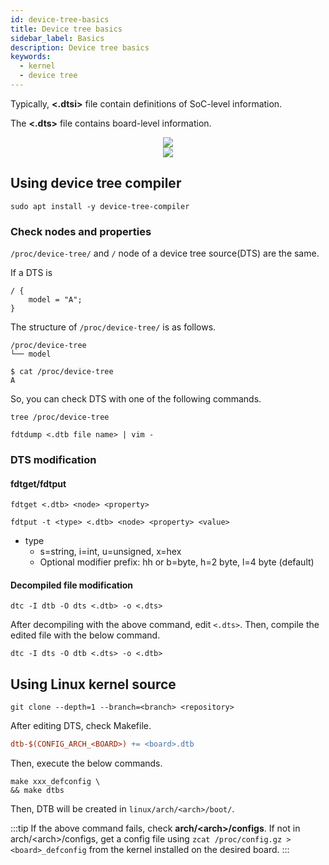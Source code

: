 ```yaml
---
id: device-tree-basics
title: Device tree basics
sidebar_label: Basics
description: Device tree basics
keywords:
  - kernel
  - device tree
---
```



Typically, **\<.dtsi\>** file contain definitions of SoC-level information.

The **\<.dts\>** file contains board-level information.

<center>
	<img src={useBaseUrl('img/linux/linux-kernel/device-tree/device-tree-inclusion-example.jpg')} />
</center>

<center>
	<img src={useBaseUrl('img/linux/linux-kernel/device-tree/device-tree-terms.jpg')} />
</center>

## Using device tree compiler

```shell
sudo apt install -y device-tree-compiler
```

### Check nodes and properties

`/proc/device-tree/` and `/` node of a device tree source(DTS) are the same.

If a DTS is

```clike
/ {
    model = "A";
}
```

The structure of `/proc/device-tree/` is as follows.

```shell
/proc/device-tree
└── model
```

```shell {1}
$ cat /proc/device-tree
A
```

So, you can check DTS with one of the following commands.

```shell
tree /proc/device-tree
```

```shell
fdtdump <.dtb file name> | vim -
```

### DTS modification

#### fdtget/fdtput

```shell
fdtget <.dtb> <node> <property>
```

```shell
fdtput -t <type> <.dtb> <node> <property> <value>
```

- type
  - s=string, i=int, u=unsigned, x=hex
  - Optional modifier prefix: hh or b=byte, h=2 byte, l=4 byte (default)

#### Decompiled file modification

```shell
dtc -I dtb -O dts <.dtb> -o <.dts>
```

After decompiling with the above command, edit `<.dts>`. Then, compile the edited file with the below command.

```shell
dtc -I dts -O dtb <.dts> -o <.dtb>
```

## Using Linux kernel source

```shell
git clone --depth=1 --branch=<branch> <repository>
```

After editing DTS, check Makefile.

```makefile title="linux/arch/<arch>/boot/dts/<vendor>/Makefile"
dtb-$(CONFIG_ARCH_<BOARD>) += <board>.dtb
```

Then, execute the below commands.

```shell
make xxx_defconfig \
&& make dtbs
```

Then, DTB will be created in `linux/arch/<arch>/boot/`.

:::tip
If the above command fails, check **arch/\<arch\>/configs**. If not in arch/\<arch\>/configs, get a config file using `zcat /proc/config.gz > <board>_defconfig` from the kernel installed on the desired board.
:::
